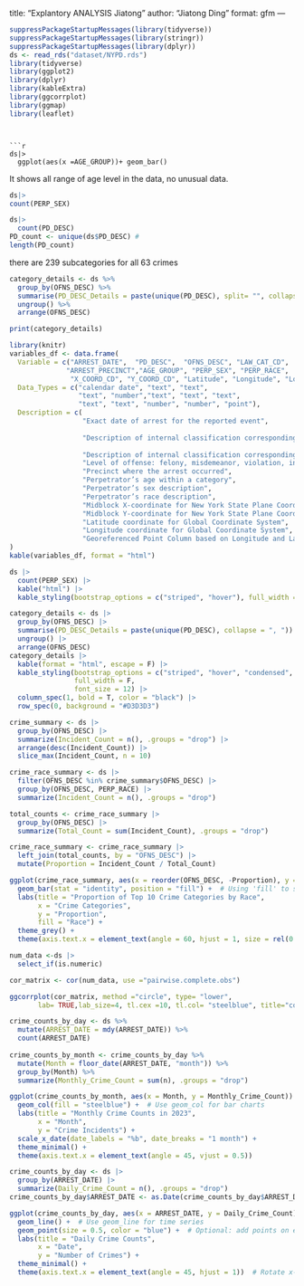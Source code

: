 title: "Explantory ANALYSIS Jiatong"
author: "Jiatong Ding"
format: gfm
---



```r
suppressPackageStartupMessages(library(tidyverse))
suppressPackageStartupMessages(library(stringr))
suppressPackageStartupMessages(library(dplyr))
ds <- read_rds("dataset/NYPD.rds")
library(tidyverse) 
library(ggplot2)
library(dplyr)
library(kableExtra)
library(ggcorrplot)
library(ggmap)
library(leaflet)
```
```


```r
ds|>
  ggplot(aes(x =AGE_GROUP))+ geom_bar()
```
It shows all range of age level in the data, no unusual data.


```r
ds|>
count(PERP_SEX)
```


```r
ds|> 
  count(PD_DESC)
PD_count <- unique(ds$PD_DESC) # 
length(PD_count)
```
there are 239 subcategories for all 63 crimes


```r
category_details <- ds %>%
  group_by(OFNS_DESC) %>%
  summarise(PD_DESC_Details = paste(unique(PD_DESC), split= "", collapse = ", ")) %>%
  ungroup() %>%
  arrange(OFNS_DESC)

print(category_details)
```

```r
library(knitr)
variables_df <- data.frame(
  Variable = c("ARREST_DATE",  "PD_DESC",  "OFNS_DESC", "LAW_CAT_CD", 
              "ARREST_PRECINCT","AGE_GROUP", "PERP_SEX", "PERP_RACE", 
               "X_COORD_CD", "Y_COORD_CD", "Latitude", "Longitude", "Lon_Lat"),
  Data_Types = c("calendar date", "text", "text", 
                 "text", "number","text", "text", "text", 
                 "text", "text", "number", "number", "point"),
  Description = c( 
                  "Exact date of arrest for the reported event", 
 
                  "Description of internal classification corresponding with PD code (more granular than Offense Description)", 
                  
                  "Description of internal classification corresponding with KY code (more general category than PD description)", 
                  "Level of offense: felony, misdemeanor, violation, infraction", 
                  "Precinct where the arrest occurred", 
                  "Perpetrator’s age within a category", 
                  "Perpetrator’s sex description", 
                  "Perpetrator’s race description", 
                  "Midblock X-coordinate for New York State Plane Coordinate System", 
                  "Midblock Y-coordinate for New York State Plane Coordinate System", 
                  "Latitude coordinate for Global Coordinate System", 
                  "Longitude coordinate for Global Coordinate System", 
                  "Georeferenced Point Column based on Longitude and Latitude fields")
)
kable(variables_df, format = "html")
```

```r
ds |>
  count(PERP_SEX) |>
  kable("html") |>
  kable_styling(bootstrap_options = c("striped", "hover"), full_width = F)
```

```r
category_details <- ds |>
  group_by(OFNS_DESC) |>
  summarise(PD_DESC_Details = paste(unique(PD_DESC), collapse = ", ")) |>
  ungroup() |>
  arrange(OFNS_DESC)
category_details |>
  kable(format = "html", escape = F) |>
  kable_styling(bootstrap_options = c("striped", "hover", "condensed", "responsive"),
                full_width = F, 
                font_size = 12) |>
  column_spec(1, bold = T, color = "black") |>
  row_spec(0, background = "#D3D3D3") 
```

```r
crime_summary <- ds |>
  group_by(OFNS_DESC) |>
  summarize(Incident_Count = n(), .groups = "drop") |>
  arrange(desc(Incident_Count)) |>
  slice_max(Incident_Count, n = 10)

crime_race_summary <- ds |>
  filter(OFNS_DESC %in% crime_summary$OFNS_DESC) |>
  group_by(OFNS_DESC, PERP_RACE) |>
  summarize(Incident_Count = n(), .groups = "drop")

total_counts <- crime_race_summary |>
  group_by(OFNS_DESC) |>
  summarize(Total_Count = sum(Incident_Count), .groups = "drop")

crime_race_summary <- crime_race_summary |>
  left_join(total_counts, by = "OFNS_DESC") |>
  mutate(Proportion = Incident_Count / Total_Count)

ggplot(crime_race_summary, aes(x = reorder(OFNS_DESC, -Proportion), y = Proportion, fill = PERP_RACE)) +
  geom_bar(stat = "identity", position = "fill") +  # Using 'fill' to show proportions
  labs(title = "Proportion of Top 10 Crime Categories by Race",
       x = "Crime Categories",
       y = "Proportion",
       fill = "Race") +
  theme_grey() +
  theme(axis.text.x = element_text(angle = 60, hjust = 1, size = rel(0.8) ))

```


```r
num_data <-ds |>
  select_if(is.numeric)

cor_matrix <- cor(num_data, use ="pairwise.complete.obs")

ggcorrplot(cor_matrix, method ="circle", type= "lower", 
       lab= TRUE,lab_size=4, tl.cex =10, tl.col= "steelblue", title="correlation Matrix of Numeric Variables")
```

```r
crime_counts_by_day <- ds %>%
  mutate(ARREST_DATE = mdy(ARREST_DATE)) %>%  
  count(ARREST_DATE)  
  
crime_counts_by_month <- crime_counts_by_day %>%
  mutate(Month = floor_date(ARREST_DATE, "month")) %>%
  group_by(Month) %>%
  summarize(Monthly_Crime_Count = sum(n), .groups = "drop")

ggplot(crime_counts_by_month, aes(x = Month, y = Monthly_Crime_Count)) +
  geom_col(fill = "steelblue") +  # Use geom_col for bar charts
  labs(title = "Monthly Crime Counts in 2023",
       x = "Month",
       y = "Crime Incidents") +
  scale_x_date(date_labels = "%b", date_breaks = "1 month") +
  theme_minimal() +
  theme(axis.text.x = element_text(angle = 45, vjust = 0.5)) 
```

```r
crime_counts_by_day <- ds |>
  group_by(ARREST_DATE) |>
  summarize(Daily_Crime_Count = n(), .groups = "drop")
crime_counts_by_day$ARREST_DATE <- as.Date(crime_counts_by_day$ARREST_DATE)

ggplot(crime_counts_by_day, aes(x = ARREST_DATE, y = Daily_Crime_Count)) +
  geom_line() +  # Use geom_line for time series
  geom_point(size = 0.5, color = "blue") +  # Optional: add points on each date
  labs(title = "Daily Crime Counts",
       x = "Date",
       y = "Number of Crimes") +
  theme_minimal() +
  theme(axis.text.x = element_text(angle = 45, hjust = 1))  # Rotate x-axis labels if necessary
```
